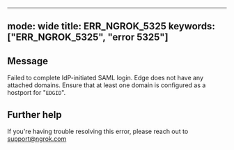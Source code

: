 
---
mode: wide
title: ERR_NGROK_5325
keywords: ["ERR_NGROK_5325", "error 5325"]
---

## Message
Failed to complete IdP-initiated SAML login. Edge does not have any attached domains. Ensure that at least one domain is configured as a hostport for "`EDGID`".




## Further help
If you're having trouble resolving this error, please reach out to [support@ngrok.com](mailto:support@ngrok.com?subject=Help%20with%20ERR_NGROK_5325)

